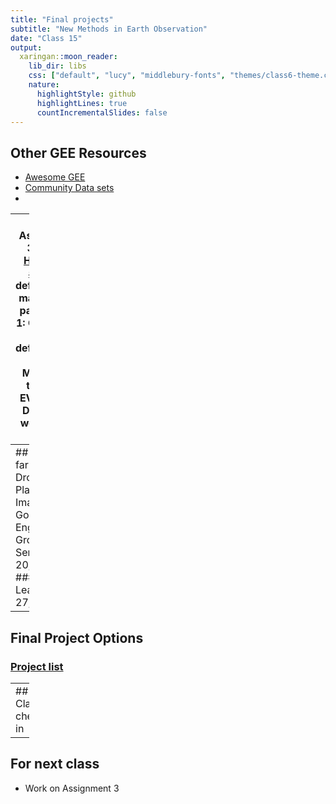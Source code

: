 ```yaml
---
title: "Final projects"
subtitle: "New Methods in Earth Observation"
date: "Class 15"
output:
  xaringan::moon_reader:
    lib_dir: libs
    css: ["default", "lucy", "middlebury-fonts", "themes/class6-theme.css"]
    nature:
      highlightStyle: github
      highlightLines: true
      countIncrementalSlides: false
---
```

## Other GEE Resources
- [Awesome GEE](https://github.com/giswqs/Awesome-GEE)
- [Community Data sets](https://github.com/samapriya/awesome-gee-community-datasets)
- 


---
## Assignment 3
- Uses [Hansen et al. 2013](https://science.sciencemag.org/content/342/6160/850) deforestation maps
- Two parts
 - Part 1: Calcuating yearly deforestation
 - Part 2: Measuring trends of EVI/NDWI
- Due in two weeks (Apr 29)

---
## Class so far
### Drones
### Planet Images
### Google Earth Engine
### Ground Sensors (Apr 20, 22) <---
### Machine Learning (Apr 27, 29)

---
## Final Project Options
### [Project list](https://github.com/agroimpacts/geog287387/blob/class/s2021/docs/projects.md)

---
## Class check-in


---
## For next class

- Work on Assignment 3




